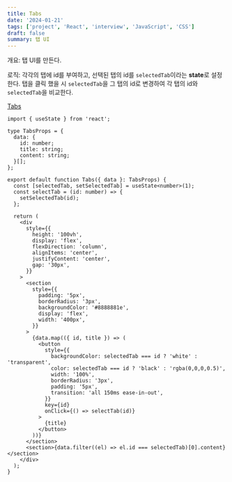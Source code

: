 ```yaml
---
title: Tabs
date: '2024-01-21'
tags: ['project', 'React', 'interview', 'JavaScript', 'CSS']
draft: false
summary: 탭 UI
---
```


개요: 탭 UI를 만든다.

로직: 각각의 탭에 id를 부여하고, 선택된 탭의 id를 `selectedTab`이라는 **state**로 설정한다. 탭을 클릭 했을 시 `selectedTab`을 그 탭의 id로 변경하여 각 탭의 id와 `selectedTab`을 비교한다. 

[Tabs](https://github.com/Valentin1495/React-Projects-for-Interview/tree/main/src/components/Tabs)

```tsx:src/components/Tabs/tabs.tsx
import { useState } from 'react';

type TabsProps = {
  data: {
    id: number;
    title: string;
    content: string;
  }[];
};

export default function Tabs({ data }: TabsProps) {
  const [selectedTab, setSelectedTab] = useState<number>(1);
  const selectTab = (id: number) => {
    setSelectedTab(id);
  };

  return (
    <div
      style={{
        height: '100vh',
        display: 'flex',
        flexDirection: 'column',
        alignItems: 'center',
        justifyContent: 'center',
        gap: '30px',
      }}
    >
      <section
        style={{
          padding: '5px',
          borderRadius: '3px',
          backgroundColor: '#8888881e',
          display: 'flex',
          width: '400px',
        }}
      >
        {data.map(({ id, title }) => (
          <button
            style={{
              backgroundColor: selectedTab === id ? 'white' : 'transparent',
              color: selectedTab === id ? 'black' : 'rgba(0,0,0,0.5)',
              width: '100%',
              borderRadius: '3px',
              padding: '5px',
              transition: 'all 150ms ease-in-out',
            }}
            key={id}
            onClick={() => selectTab(id)}
          >
            {title}
          </button>
        ))}
      </section>
      <section>{data.filter((el) => el.id === selectedTab)[0].content}</section>
    </div>
  );
}
```